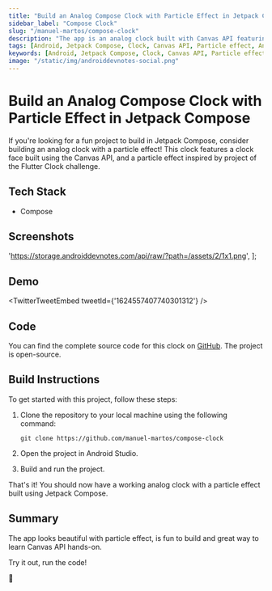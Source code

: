 ```yaml
---
title: "Build an Analog Compose Clock with Particle Effect in Jetpack Compose"
sidebar_label: "Compose Clock"
slug: "/manuel-martos/compose-clock"
description: "The app is an analog clock built with Canvas API featuring a particle effect."
tags: [Android, Jetpack Compose, Clock, Canvas API, Particle effect, Animation, Compose Clock]
keywords: [Android, Jetpack Compose, Clock, Canvas API, Particle effect, Animation, Compose Clock]
image: "/static/img/androiddevnotes-social.png"
---
```



# Build an Analog Compose Clock with Particle Effect in Jetpack Compose

If you're looking for a fun project to build in Jetpack Compose, consider building an analog clock with a particle effect! This clock features a clock face built using the Canvas API, and a particle effect inspired by project of the Flutter Clock challenge.

## Tech Stack

- Compose

## Screenshots

  'https://storage.androiddevnotes.com/api/raw/?path=/assets/2/1x1.png',
];

<ImageDisplay imageUrls={imageUrls} />

## Demo

<TwitterTweetEmbed
  tweetId={'1624557407740301312'}
/>

## Code

You can find the complete source code for this clock on [GitHub](https://github.com/manuel-martos/compose-clock). The project is open-source.

## Build Instructions

To get started with this project, follow these steps:

1. Clone the repository to your local machine using the following command:

    ```
    git clone https://github.com/manuel-martos/compose-clock
    ```

2. Open the project in Android Studio.

3. Build and run the project.

That's it! You should now have a working analog clock with a particle effect built using Jetpack Compose.

## Summary

The app looks beautiful with particle effect, is fun to build and great way to learn Canvas API hands-on.

Try it out, run the code!

🐣
